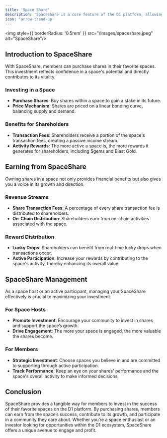 ```yaml
---
title: 'Space Share'
description: 'SpaceShare is a core feature of the D1 platform, allowing members to invest in individual spaces, support their growth, and earn from their success.'
icon: 'arrow-trend-up'
---
```

<img style={{ borderRadius: '0.5rem' }} src="/images/spaceshare.jpeg" alt="SpaceShare"/>

## Introduction to SpaceShare
With SpaceShare, members can purchase shares in their favorite spaces. This investment reflects confidence in a space's potential and directly contributes to its vitality.

### Investing in a Space
- **Purchase Shares**: Buy shares within a space to gain a stake in its future.
- **Price Mechanism**: Shares are priced on a linear bonding curve, balancing supply and demand.

### Benefits for Shareholders
- **Transaction Fees**: Shareholders receive a portion of the space's transaction fees, creating a passive income stream.
- **Activity Rewards**: The more active a space is, the more rewards it generates for shareholders, including $gems and Blast Gold.

## Earning from SpaceShare
Owning shares in a space not only provides financial benefits but also gives you a voice in its growth and direction.

### Revenue Streams
- **Share Transaction Fees**: A percentage of every share transaction fee is distributed to shareholders.
- **On-Chain Distribution**: Shareholders earn from on-chain activities associated with the space.

### Reward Distribution
- **Lucky Drops**: Shareholders can benefit from real-time lucky drops when transactions occur.
- **Active Participation**: Increase your rewards by contributing to the space's activity, thereby enhancing its overall value.

## SpaceShare Management
As a space host or an active participant, managing your SpaceShare effectively is crucial to maximizing your investment.

### For Space Hosts
- **Promote Investment**: Encourage your community to invest in shares and support the space’s growth.
- **Drive Engagement**: The more your space is engaged, the more valuable the shares become.

### For Members
- **Strategic Investment**: Choose spaces you believe in and are committed to supporting through active participation.
- **Track Performance**: Keep an eye on your shares' performance and the space's overall activity to make informed decisions.

## Conclusion
SpaceShare provides a tangible way for members to invest in the success of their favorite spaces on the D1 platform. By purchasing shares, members can earn from the space’s success, contribute to its growth, and participate in a community they care about. Whether you’re a space enthusiast or an investor looking for opportunities within the D1 ecosystem, SpaceShare offers a unique avenue to engage and profit.
